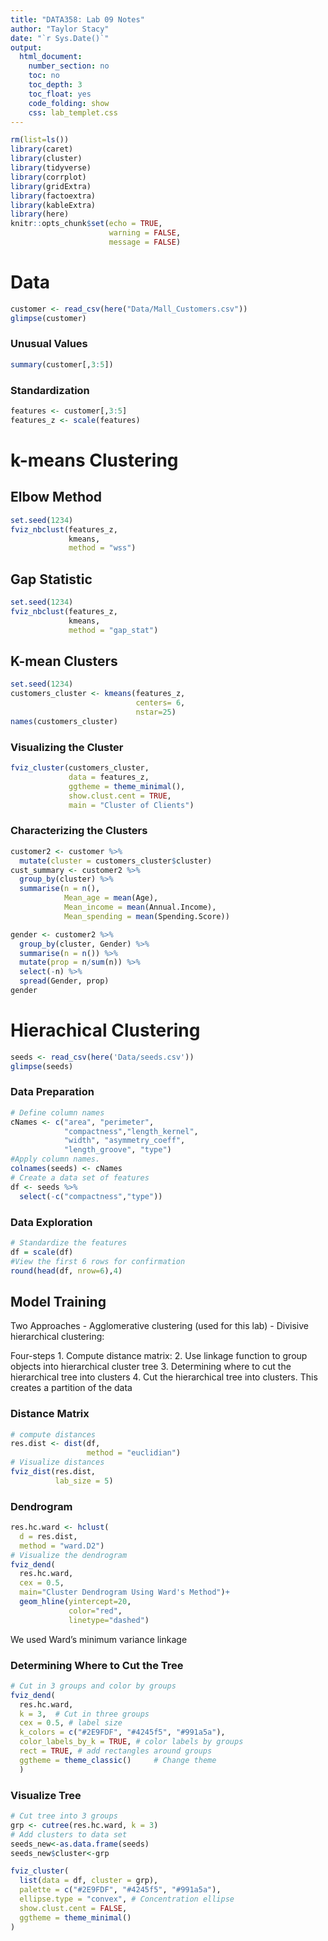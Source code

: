 ---
title: "DATA358: Lab 09 Notes"
author: "Taylor Stacy"
date: "`r Sys.Date()`"
output:
  html_document:
    number_section: no
    toc: no
    toc_depth: 3
    toc_float: yes
    code_folding: show
    css: lab_templet.css
---

```{r setup, include=FALSE}
rm(list=ls())
library(caret)
library(cluster)
library(tidyverse)
library(corrplot)
library(gridExtra)
library(factoextra)
library(kableExtra)
library(here)
knitr::opts_chunk$set(echo = TRUE,
                      warning = FALSE,
                      message = FALSE)
```

# Data
```{r}
customer <- read_csv(here("Data/Mall_Customers.csv"))
glimpse(customer)
```
### Unusual Values
```{r}
summary(customer[,3:5])
```
### Standardization
```{r}
features <- customer[,3:5]
features_z <- scale(features)
```

# k-means Clustering
## Elbow Method
```{r}
set.seed(1234)
fviz_nbclust(features_z,
             kmeans,
             method = "wss")
```

## Gap Statistic
```{r}
set.seed(1234)
fviz_nbclust(features_z,
             kmeans,
             method = "gap_stat")
```

## K-mean Clusters
```{r}
set.seed(1234)
customers_cluster <- kmeans(features_z,
                            centers= 6,
                            nstar=25)
names(customers_cluster)
```
### Visualizing the Cluster
```{r}
fviz_cluster(customers_cluster,
             data = features_z,
             ggtheme = theme_minimal(),
             show.clust.cent = TRUE,
             main = "Cluster of Clients")
```

### Characterizing the Clusters
```{r}
customer2 <- customer %>% 
  mutate(cluster = customers_cluster$cluster)
cust_summary <- customer2 %>% 
  group_by(cluster) %>% 
  summarise(n = n(),
            Mean_age = mean(Age),
            Mean_income = mean(Annual.Income),
            Mean_spending = mean(Spending.Score))
```
```{r}
gender <- customer2 %>% 
  group_by(cluster, Gender) %>% 
  summarise(n = n()) %>% 
  mutate(prop = n/sum(n)) %>% 
  select(-n) %>% 
  spread(Gender, prop)
gender
```

# Hierachical Clustering
```{r}
seeds <- read_csv(here('Data/seeds.csv'))
glimpse(seeds)
```
### Data Preparation
```{r}
# Define column names
cNames <- c("area", "perimeter",
            "compactness","length_kernel",
            "width", "asymmetry_coeff",
            "length_groove", "type")
#Apply column names.
colnames(seeds) <- cNames
# Create a data set of features
df <- seeds %>% 
  select(-c("compactness","type"))
```

### Data Exploration
```{r}
# Standardize the features
df = scale(df)
#View the first 6 rows for confirmation
round(head(df, nrow=6),4)
```

## Model Training
Two Approaches
  - Agglomerative clustering (used for this lab)
  - Divisive hierarchical clustering:

Four-steps
  1. Compute distance matrix:
  2. Use linkage function to group objects into hierarchical cluster tree
  3. Determining where to cut the hierarchical tree into clusters
  4. Cut the hierarchical tree into clusters. This creates a partition of the data

### Distance Matrix
```{r}
# compute distances
res.dist <- dist(df, 
                 method = "euclidian")
# Visualize distances
fviz_dist(res.dist,
          lab_size = 5)
```

### Dendrogram
```{r}
res.hc.ward <- hclust(
  d = res.dist,
  method = "ward.D2")
# Visualize the dendrogram
fviz_dend(
  res.hc.ward,
  cex = 0.5,
  main="Cluster Dendrogram Using Ward's Method")+
  geom_hline(yintercept=20, 
             color="red", 
             linetype="dashed")
```

We used Ward's minimum variance linkage

### Determining Where to Cut the Tree
```{r}
# Cut in 3 groups and color by groups
fviz_dend(
  res.hc.ward, 
  k = 3,  # Cut in three groups
  cex = 0.5, # label size
  k_colors = c("#2E9FDF", "#4245f5", "#991a5a"),
  color_labels_by_k = TRUE, # color labels by groups
  rect = TRUE, # add rectangles around groups
  ggtheme = theme_classic()     # Change theme
  )
```

### Visualize Tree
```{r}
# Cut tree into 3 groups
grp <- cutree(res.hc.ward, k = 3)
# Add clusters to data set
seeds_new<-as.data.frame(seeds)
seeds_new$cluster<-grp

fviz_cluster(
  list(data = df, cluster = grp),
  palette = c("#2E9FDF", "#4245f5", "#991a5a"),
  ellipse.type = "convex", # Concentration ellipse
  show.clust.cent = FALSE, 
  ggtheme = theme_minimal()
)
```